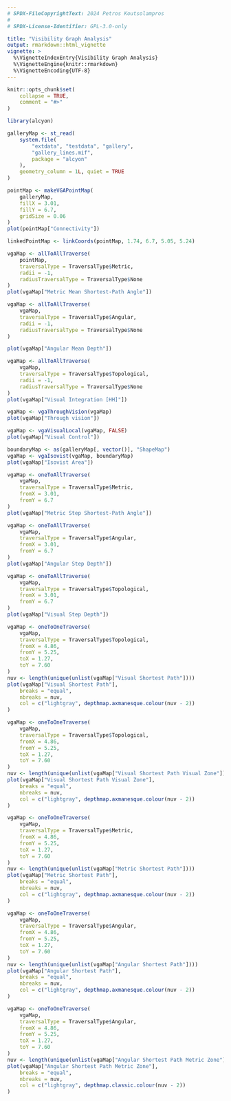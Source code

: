 ```yaml
---
# SPDX-FileCopyrightText: 2024 Petros Koutsolampros
#
# SPDX-License-Identifier: GPL-3.0-only

title: "Visibility Graph Analysis"
output: rmarkdown::html_vignette
vignette: >
  %\VignetteIndexEntry{Visibility Graph Analysis}
  %\VignetteEngine{knitr::rmarkdown}
  %\VignetteEncoding{UTF-8}
---
```


```r
knitr::opts_chunk$set(
    collapse = TRUE,
    comment = "#>"
)
```

```r
library(alcyon)

galleryMap <- st_read(
    system.file(
        "extdata", "testdata", "gallery",
        "gallery_lines.mif",
        package = "alcyon"
    ),
    geometry_column = 1L, quiet = TRUE
)
```

```r
pointMap <- makeVGAPointMap(
    galleryMap,
    fillX = 3.01,
    fillY = 6.7,
    gridSize = 0.06
)
plot(pointMap["Connectivity"])
```

```r
linkedPointMap <- linkCoords(pointMap, 1.74, 6.7, 5.05, 5.24)
```


```r
vgaMap <- allToAllTraverse(
    pointMap,
    traversalType = TraversalType$Metric,
    radii = -1,
    radiusTraversalType = TraversalType$None
)
plot(vgaMap["Metric Mean Shortest-Path Angle"])
```

```r
vgaMap <- allToAllTraverse(
    vgaMap,
    traversalType = TraversalType$Angular,
    radii = -1,
    radiusTraversalType = TraversalType$None
)

plot(vgaMap["Angular Mean Depth"])
```


```r
vgaMap <- allToAllTraverse(
    vgaMap,
    traversalType = TraversalType$Topological,
    radii = -1,
    radiusTraversalType = TraversalType$None
)
plot(vgaMap["Visual Integration [HH]"])
```

```r
vgaMap <- vgaThroughVision(vgaMap)
plot(vgaMap["Through vision"])
```

```r
vgaMap <- vgaVisualLocal(vgaMap, FALSE)
plot(vgaMap["Visual Control"])
```

```r
boundaryMap <- as(galleryMap[, vector()], "ShapeMap")
vgaMap <- vgaIsovist(vgaMap, boundaryMap)
plot(vgaMap["Isovist Area"])
```

```r
vgaMap <- oneToAllTraverse(
    vgaMap,
    traversalType = TraversalType$Metric,
    fromX = 3.01,
    fromY = 6.7
)
plot(vgaMap["Metric Step Shortest-Path Angle"])
```


```r
vgaMap <- oneToAllTraverse(
    vgaMap,
    traversalType = TraversalType$Angular,
    fromX = 3.01,
    fromY = 6.7
)
plot(vgaMap["Angular Step Depth"])
```


```r
vgaMap <- oneToAllTraverse(
    vgaMap,
    traversalType = TraversalType$Topological,
    fromX = 3.01,
    fromY = 6.7
)
plot(vgaMap["Visual Step Depth"])
```

```r
vgaMap <- oneToOneTraverse(
    vgaMap,
    traversalType = TraversalType$Topological,
    fromX = 4.86,
    fromY = 5.25,
    toX = 1.27,
    toY = 7.60
)
nuv <- length(unique(unlist(vgaMap["Visual Shortest Path"])))
plot(vgaMap["Visual Shortest Path"],
    breaks = "equal",
    nbreaks = nuv,
    col = c("lightgray", depthmap.axmanesque.colour(nuv - 2))
)
```

```r
vgaMap <- oneToOneTraverse(
    vgaMap,
    traversalType = TraversalType$Topological,
    fromX = 4.86,
    fromY = 5.25,
    toX = 1.27,
    toY = 7.60
)
nuv <- length(unique(unlist(vgaMap["Visual Shortest Path Visual Zone"])))
plot(vgaMap["Visual Shortest Path Visual Zone"],
    breaks = "equal",
    nbreaks = nuv,
    col = c("lightgray", depthmap.axmanesque.colour(nuv - 2))
)
```

```r
vgaMap <- oneToOneTraverse(
    vgaMap,
    traversalType = TraversalType$Metric,
    fromX = 4.86,
    fromY = 5.25,
    toX = 1.27,
    toY = 7.60
)
nuv <- length(unique(unlist(vgaMap["Metric Shortest Path"])))
plot(vgaMap["Metric Shortest Path"],
    breaks = "equal",
    nbreaks = nuv,
    col = c("lightgray", depthmap.axmanesque.colour(nuv - 2))
)
```

```r
vgaMap <- oneToOneTraverse(
    vgaMap,
    traversalType = TraversalType$Angular,
    fromX = 4.86,
    fromY = 5.25,
    toX = 1.27,
    toY = 7.60
)
nuv <- length(unique(unlist(vgaMap["Angular Shortest Path"])))
plot(vgaMap["Angular Shortest Path"],
    breaks = "equal",
    nbreaks = nuv,
    col = c("lightgray", depthmap.axmanesque.colour(nuv - 2))
)
```

```r
vgaMap <- oneToOneTraverse(
    vgaMap,
    traversalType = TraversalType$Angular,
    fromX = 4.86,
    fromY = 5.25,
    toX = 1.27,
    toY = 7.60
)
nuv <- length(unique(unlist(vgaMap["Angular Shortest Path Metric Zone"])))
plot(vgaMap["Angular Shortest Path Metric Zone"],
    breaks = "equal",
    nbreaks = nuv,
    col = c("lightgray", depthmap.classic.colour(nuv - 2))
)
```

